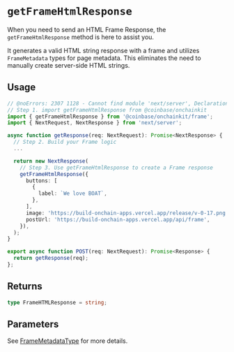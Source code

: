 


# `getFrameHtmlResponse`

When you need to send an HTML Frame Response, the `getFrameHtmlResponse` method is here to assist you.

It generates a valid HTML string response with a frame and utilizes `FrameMetadata` types for page metadata. This eliminates the need to manually create server-side HTML strings.

## Usage

```ts twoslash
// @noErrors: 2307 1128 - Cannot find module 'next/server', Declaration or statement expected
// Step 1. import getFrameHtmlResponse from @coinbase/onchainkit
import { getFrameHtmlResponse } from '@coinbase/onchainkit/frame';
import { NextRequest, NextResponse } from 'next/server';

async function getResponse(req: NextRequest): Promise<NextResponse> {
  // Step 2. Build your Frame logic
  ...

  return new NextResponse(
    // Step 3. Use getFrameHtmlResponse to create a Frame response
    getFrameHtmlResponse({
      buttons: [
        {
          label: `We love BOAT`,
        },
      ],
      image: 'https://build-onchain-apps.vercel.app/release/v-0-17.png',
      postUrl: 'https://build-onchain-apps.vercel.app/api/frame',
    }),
  );
}

export async function POST(req: NextRequest): Promise<Response> {
  return getResponse(req);
};
```

## Returns

```ts
type FrameHTMLResponse = string;
```

## Parameters

See [FrameMetadataType](/builderkits/onchainkit/frame/types#framemetadatatype) for more details.


<FeedbackWidget />
